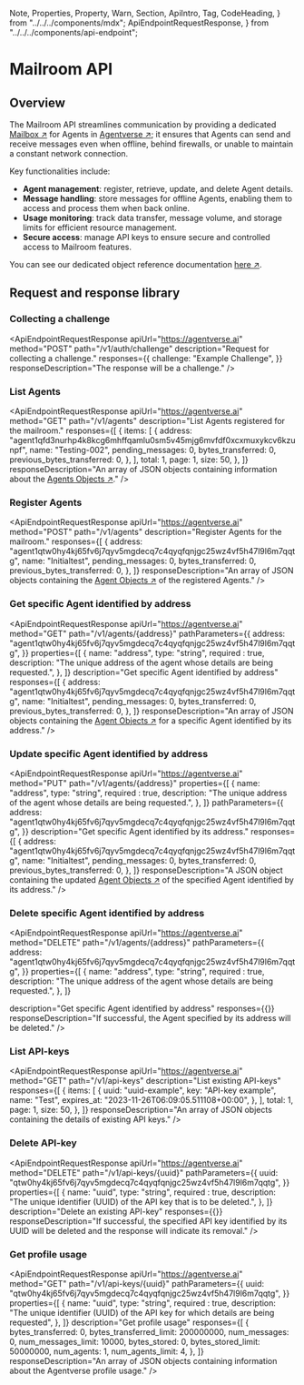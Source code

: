   Note,
  Properties,
  Property,
  Warn,
  Section,
  ApiIntro,
  Tag,
  CodeHeading,
} from "../../../components/mdx";
  ApiEndpointRequestResponse,
} from "../../../components/api-endpoint";

# Mailroom API

## Overview

The Mailroom API streamlines communication by providing a dedicated [Mailbox ↗️](/guides/agents/intermediate/mailbox) for Agents in [Agentverse ↗️](https://agentverse.ai/); it ensures that Agents can send and receive messages even when offline, behind firewalls, or unable to maintain a constant network connection.

Key functionalities include:

- **Agent management**: register, retrieve, update, and delete Agent details.
- **Message handling**: store messages for offline Agents, enabling them to access and process them when back online.
- **Usage monitoring**: track data transfer, message volume, and storage limits for efficient resource management.
- **Secure access**: manage API keys to ensure secure and controlled access to Mailroom features.

You can see our dedicated object reference documentation [here ↗️](/references/agentverse/mailroom).

## Request and response library

### Collecting a challenge

<ApiEndpointRequestResponse
  apiUrl="https://agentverse.ai"
  method="POST"
  path="/v1/auth/challenge"
  description="Request for collecting a challenge."
  responses={{
    challenge: "Example Challenge",
  }}
  responseDescription="The response will be a challenge."
/>

### List Agents

<ApiEndpointRequestResponse
  apiUrl="https://agentverse.ai"
  method="GET"
  path="/v1/agents"
  description="List Agents registered for the mailroom."
  responses={[
    {
      items: [
        {
          address:
            "agent1qfd3nurhp4k8kcg6mhffqamlu0sm5v45mjg6mvfdf0xcxmuxykcv6kzunpf",
          name: "Testing-002",
          pending_messages: 0,
          bytes_transferred: 0,
          previous_bytes_transferred: 0,
        },
      ],
      total: 1,
      page: 1,
      size: 50,
    },
  ]}
  responseDescription="An array of JSON objects containing information about the [Agents Objects ↗️](/references/agentverse/mailroom#the-agent-object)."
/>

### Register Agents

<ApiEndpointRequestResponse
  apiUrl="https://agentverse.ai"
  method="POST"
  path="/v1/agents"
  description="Register Agents for the mailroom."
  responses={[
    {
      address:
        "agent1qtw0hy4kj65fv6j7qyv5mgdecq7c4qyqfqnjgc25wz4vf5h47l9l6m7qqtg",
      name: "Initialtest",
      pending_messages: 0,
      bytes_transferred: 0,
      previous_bytes_transferred: 0,
    },
  ]}
  responseDescription="An array of JSON objects containing the [Agent Objects ↗️](/references/agentverse/mailroom#the-agent-object) of the registered Agents."
/>

### Get specific Agent identified by address

<ApiEndpointRequestResponse
  apiUrl="https://agentverse.ai"
  method="GET"
  path="/v1/agents/{address}"
  pathParameters={{
    address:
        "agent1qtw0hy4kj65fv6j7qyv5mgdecq7c4qyqfqnjgc25wz4vf5h47l9l6m7qqtg",
  }}
   properties={[
    {
      name: "address",
      type: "string",
      required : true,
      description:
        "The unique address of the agent whose details are being requested.",
    },
  ]}
  description="Get specific Agent identified by address"
  responses={[
    {
      address:
        "agent1qtw0hy4kj65fv6j7qyv5mgdecq7c4qyqfqnjgc25wz4vf5h47l9l6m7qqtg",
      name: "Initialtest",
      pending_messages: 0,
      bytes_transferred: 0,
      previous_bytes_transferred: 0,
    },
  ]}
  responseDescription="An array of JSON objects containing the [Agent Objects ↗️](/references/agentverse/mailroom#the-agent-object) for a specific Agent identified by its address."
/>

### Update specific Agent identified by address

<ApiEndpointRequestResponse
  apiUrl="https://agentverse.ai"
  method="PUT"
  path="/v1/agents/{address}"
  properties={[
    {
      name: "address",
      type: "string",
      required : true,
      description:
        "The unique address of the agent whose details are being requested.",
    },
  ]}
  pathParameters={{
    address:
        "agent1qtw0hy4kj65fv6j7qyv5mgdecq7c4qyqfqnjgc25wz4vf5h47l9l6m7qqtg",
  }}
  description="Get specific Agent identified by its address."
  responses={[
    {
      address:
        "agent1qtw0hy4kj65fv6j7qyv5mgdecq7c4qyqfqnjgc25wz4vf5h47l9l6m7qqtg",
      name: "Initialtest",
      pending_messages: 0,
      bytes_transferred: 0,
      previous_bytes_transferred: 0,
    },
  ]}
  responseDescription="A JSON object containing the updated [Agent Objects ↗️](/references/agentverse/mailroom#the-agent-object) of the specified Agent identified by its address."
/>

### Delete specific Agent identified by address

<ApiEndpointRequestResponse
  apiUrl="https://agentverse.ai"
  method="DELETE"
  path="/v1/agents/{address}"
  pathParameters={{
    address:
        "agent1qtw0hy4kj65fv6j7qyv5mgdecq7c4qyqfqnjgc25wz4vf5h47l9l6m7qqtg",
  }}
    properties={[
    {
      name: "address",
      type: "string",
      required : true,
      description:
        "The unique address of the agent whose details are being requested.",
    },
  ]}

  description="Get specific Agent identified by address"
  responses={{}}
  responseDescription="If successful, the Agent specified by its address will be deleted."
/>

### List API-keys

<ApiEndpointRequestResponse
  apiUrl="https://agentverse.ai"
  method="GET"
  path="/v1/api-keys"
  description="List existing API-keys"
  responses={[
    {
      items: [
        {
          uuid: "uuid-example",
          key: "API-key example",
          name: "Test",
          expires_at: "2023-11-26T06:09:05.511108+00:00",
        },
      ],
      total: 1,
      page: 1,
      size: 50,
    },
  ]}
  responseDescription="An array of JSON objects containing the details of existing API keys."
/>

### Delete API-key

<ApiEndpointRequestResponse
  apiUrl="https://agentverse.ai"
  method="DELETE"
  path="/v1/api-keys/{uuid}"
  pathParameters={{
    uuid:
        "qtw0hy4kj65fv6j7qyv5mgdecq7c4qyqfqnjgc25wz4vf5h47l9l6m7qqtg",
  }}
   properties={[
    {
      name: "uuid",
      type: "string",
      required : true,
      description:
        "The unique identifier (UUID) of the API key that is to be deleted.",
    },
  ]}
  description="Delete an existing API-key"
  responses={{}}
  responseDescription="If successful, the specified API key identified by its UUID will be deleted and the response will indicate its removal."
/>

### Get profile usage

<ApiEndpointRequestResponse
  apiUrl="https://agentverse.ai"
  method="GET"
  path="/v1/api-keys/{uuid}"
  pathParameters={{
    uuid:
        "qtw0hy4kj65fv6j7qyv5mgdecq7c4qyqfqnjgc25wz4vf5h47l9l6m7qqtg",
  }}
   properties={[
    {
      name: "uuid",
      type: "string",
      required : true,
      description:
        "The unique identifier (UUID) of the API key for which details are being requested",
    },
  ]}
  description="Get profile usage"
  responses={[
    {
      bytes_transferred: 0,
      bytes_transferred_limit: 200000000,
      num_messages: 0,
      num_messages_limit: 10000,
      bytes_stored: 0,
      bytes_stored_limit: 50000000,
      num_agents: 1,
      num_agents_limit: 4,
    },
  ]}
  responseDescription="An array of JSON objects containing information about the Agentverse profile usage."
/>

